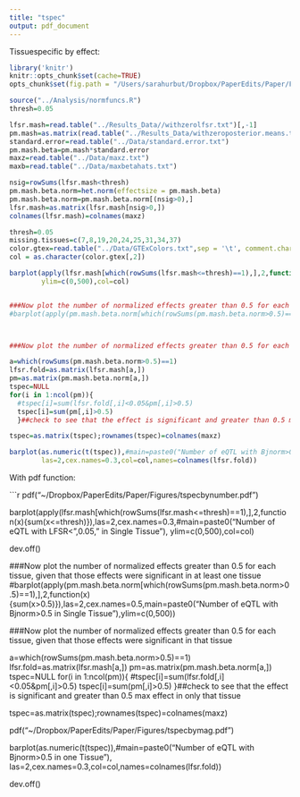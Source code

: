 ```yaml
---
title: "tspec"
output: pdf_document
---
```


Tissuespecific by effect:
```r

library('knitr')
knitr::opts_chunk$set(cache=TRUE)
opts_chunk$set(fig.path = "/Users/sarahurbut/Dropbox/PaperEdits/Paper/Figures/") 
```

```r
source("../Analysis/normfuncs.R")
thresh=0.05

lfsr.mash=read.table("../Results_Data//withzerolfsr.txt")[,-1]
pm.mash=as.matrix(read.table("../Results_Data/withzeroposterior.means.txt")[,-1])
standard.error=read.table("../Data/standard.error.txt")
pm.mash.beta=pm.mash*standard.error
maxz=read.table("../Data/maxz.txt")
maxb=read.table("../Data/maxbetahats.txt")

nsig=rowSums(lfsr.mash<thresh)
pm.mash.beta.norm=het.norm(effectsize = pm.mash.beta)
pm.mash.beta.norm=pm.mash.beta.norm[(nsig>0),]
lfsr.mash=as.matrix(lfsr.mash[nsig>0,])
colnames(lfsr.mash)=colnames(maxz)

thresh=0.05
missing.tissues=c(7,8,19,20,24,25,31,34,37)
color.gtex=read.table("../Data/GTExColors.txt",sep = '\t', comment.char = '')[-missing.tissues,]
col = as.character(color.gtex[,2])

barplot(apply(lfsr.mash[which(rowSums(lfsr.mash<=thresh)==1),],2,function(x){sum(x<=thresh)}),las=2,cex.names=0.3,#main=paste0("Number of eQTL with LFSR<",0.05," in Single Tissue"),
        ylim=c(0,500),col=col)


###Now plot the number of normalized effects greater than 0.5 for each tissue, given that those effects were significant in at least one tissue
#barplot(apply(pm.mash.beta.norm[which(rowSums(pm.mash.beta.norm>0.5)==1),],2,function(x){sum(x>0.5)}),las=2,cex.names=0.5,main=paste0("Number of eQTL with Bjnorm>0.5 in Single Tissue"),ylim=c(0,500))



###Now plot the number of normalized effects greater than 0.5 for each tissue, given that those effects were significant in that tissue

a=which(rowSums(pm.mash.beta.norm>0.5)==1)
lfsr.fold=as.matrix(lfsr.mash[a,])
pm=as.matrix(pm.mash.beta.norm[a,])
tspec=NULL
for(i in 1:ncol(pm)){
  #tspec[i]=sum(lfsr.fold[,i]<0.05&pm[,i]>0.5)
  tspec[i]=sum(pm[,i]>0.5)
  }##check to see that the effect is significant and greater than 0.5 max effect in only that tissue

tspec=as.matrix(tspec);rownames(tspec)=colnames(maxz)

barplot(as.numeric(t(tspec)),#main=paste0("Number of eQTL with Bjnorm>0.5 in one Tissue"),
        las=2,cex.names=0.3,col=col,names=colnames(lfsr.fold))
```

With pdf function:

```r

pdf("~/Dropbox/PaperEdits/Paper/Figures/tspecbynumber.pdf")

barplot(apply(lfsr.mash[which(rowSums(lfsr.mash<=thresh)==1),],2,function(x){sum(x<=thresh)}),las=2,cex.names=0.3,#main=paste0("Number of eQTL with LFSR<",0.05," in Single Tissue"),
        ylim=c(0,500),col=col)

dev.off()

###Now plot the number of normalized effects greater than 0.5 for each tissue, given that those effects were significant in at least one tissue
#barplot(apply(pm.mash.beta.norm[which(rowSums(pm.mash.beta.norm>0.5)==1),],2,function(x){sum(x>0.5)}),las=2,cex.names=0.5,main=paste0("Number of eQTL with Bjnorm>0.5 in Single Tissue"),ylim=c(0,500))



###Now plot the number of normalized effects greater than 0.5 for each tissue, given that those effects were significant in that tissue

a=which(rowSums(pm.mash.beta.norm>0.5)==1)
lfsr.fold=as.matrix(lfsr.mash[a,])
pm=as.matrix(pm.mash.beta.norm[a,])
tspec=NULL
for(i in 1:ncol(pm)){
  #tspec[i]=sum(lfsr.fold[,i]<0.05&pm[,i]>0.5)
  tspec[i]=sum(pm[,i]>0.5)
  }##check to see that the effect is significant and greater than 0.5 max effect in only that tissue

tspec=as.matrix(tspec);rownames(tspec)=colnames(maxz)

pdf("~/Dropbox/PaperEdits/Paper/Figures/tspecbymag.pdf")

barplot(as.numeric(t(tspec)),#main=paste0("Number of eQTL with Bjnorm>0.5 in one Tissue"),
        las=2,cex.names=0.3,col=col,names=colnames(lfsr.fold))

dev.off()